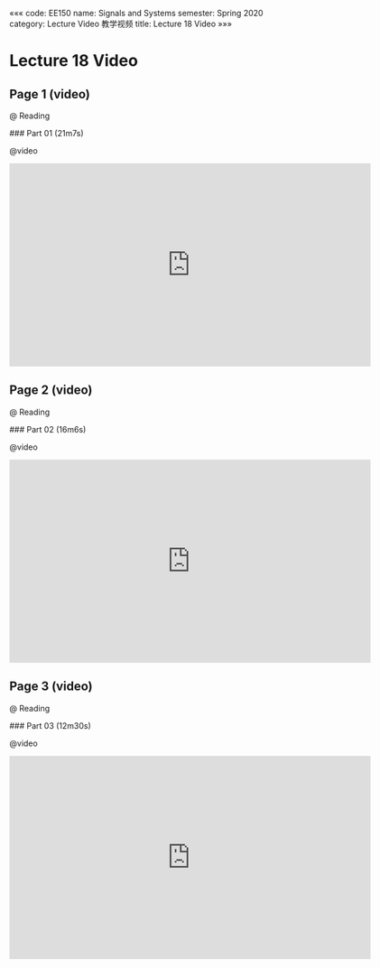 «««
code: EE150
name: Signals and Systems
semester: Spring 2020
category: Lecture Video 教学视频
title: Lecture 18 Video
»»»

# Lecture 18 Video

## Page 1 (video)

@ Reading

<div class="markdown-body">
### Part 01 (21m7s)
</div>

@video

<iframe src="https://watchsb.com/e/3yv7h1bljrs4.html" frameborder=0 marginwidth=0 marginheight=0 scrolling=no width=640 height=360 allowfullscreen></iframe>


## Page 2 (video)

@ Reading

<div class="markdown-body">
### Part 02 (16m6s)
</div>

@video

<iframe src="https://watchsb.com/e/0ofgpub4uh55.html" frameborder=0 marginwidth=0 marginheight=0 scrolling=no width=640 height=360 allowfullscreen></iframe>


## Page 3 (video)

@ Reading

<div class="markdown-body">
### Part 03 (12m30s)
</div>

@video

<iframe src="https://watchsb.com/e/1umyvs295m3v.html" frameborder=0 marginwidth=0 marginheight=0 scrolling=no width=640 height=360 allowfullscreen></iframe>


